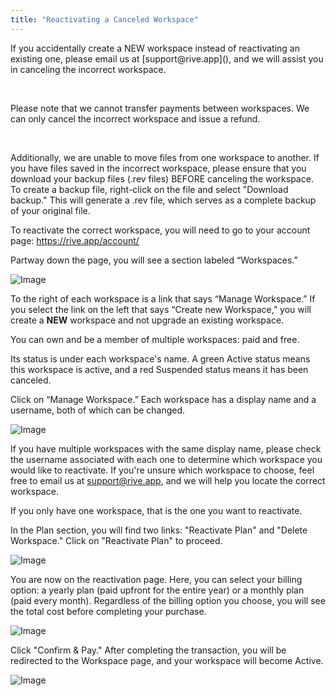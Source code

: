 ```yaml
---
title: "Reactivating a Canceled Workspace"
---
```


<Warning>
  If you accidentally create a NEW workspace instead of reactivating an existing one, please email us at [support@rive.app](), and we will assist you in canceling the incorrect workspace.

   

  Please note that we cannot transfer payments between workspaces. We can only cancel the incorrect workspace and issue a refund.

   

  Additionally, we are unable to move files from one workspace to another. If you have files saved in the incorrect workspace, please ensure that you download your backup files (.rev files) BEFORE canceling the workspace. To create a backup file, right-click on the file and select "Download backup." This will generate a .rev file, which serves as a complete backup of your original file.
</Warning>

To reactivate the correct workspace, you will need to go to your account page: https://rive.app/account/

Partway down the page, you will see a section labeled “Workspaces.”

![Image](https://ucarecdn.com/ab39b89f-7ff4-4d09-b6e0-72f9d31b1078/)

To the right of each workspace is a link that says “Manage Workspace.” If you select the link on the left that says “Create new Workspace,” you will create a **NEW** workspace and not upgrade an existing workspace.

<Info>
  You can own and be a member of multiple workspaces: paid and free.
</Info>

Its status is under each workspace's name. A green Active status means this workspace is active, and a red Suspended status means it has been canceled.

Click on “Manage Workspace.” Each workspace has a display name and a username, both of which can be changed.

![Image](https://ucarecdn.com/7cf5a1d9-940d-40e0-a094-73079ad95469/)

If you have multiple workspaces with the same display name, please check the username associated with each one to determine which workspace you would like to reactivate. If you're unsure which workspace to choose, feel free to email us at support@rive.app, and we will help you locate the correct workspace.

If you only have one workspace, that is the one you want to reactivate.

In the Plan section, you will find two links: "Reactivate Plan" and "Delete Workspace." Click on "Reactivate Plan" to proceed.

![Image](https://ucarecdn.com/67685588-c8ed-414c-853a-a35ce8eab2cb/)

You are now on the reactivation page. Here, you can select your billing option: a yearly plan (paid upfront for the entire year) or a monthly plan (paid every month). Regardless of the billing option you choose, you will see the total cost before completing your purchase.

![Image](https://ucarecdn.com/6407af2f-731f-4633-8f2d-42f0729768ef/)

Click "Confirm & Pay." After completing the transaction, you will be redirected to the Workspace page, and your workspace will become Active.

![Image](https://ucarecdn.com/995eb92a-adb4-4f83-80da-ed92307a032a/)